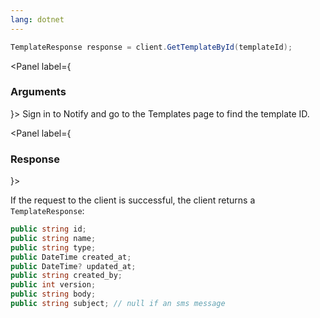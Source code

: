 ```yaml
---
lang: dotnet
---
```


```C#
TemplateResponse response = client.GetTemplateById(templateId);
```

<Panel label={<H3 appearAs={H5}>Arguments</H3>}>
  <Parameters>
    <Parameter required name="templateId" kind="string">
      Sign in to Notify and go to the Templates page to find the template
      ID.
    </Parameter>
  </Parameters>
</Panel>

<Panel label={<H3 appearAs={H5}>Response</H3>}>

If the request to the client is successful, the client returns a `TemplateResponse`:

```C#
public string id;
public string name;
public string type;
public DateTime created_at;
public DateTime? updated_at;
public string created_by;
public int version;
public string body;
public string subject; // null if an sms message
```

</Panel>
